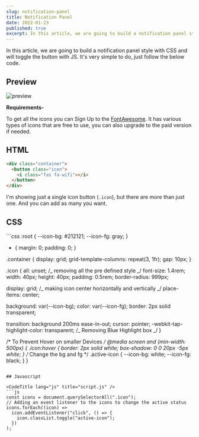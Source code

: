 ```yaml
---
slug: notification-panel
title: Notification Panel
date: 2022-01-23
published: true
excerpt: In this article, we are going to build a notification panel style with CSS and will toggle the button with JS. It's very simple to do.
---
```


In this article, we are going to build a notification panel style with CSS and will toggle the button with JS. It's very simple to do, just follow the below code.

## Preview

![preview](https://imgur.com/S60LlTA.png)

**Requirements-**

To get all the icons you can Sign Up to the [FontAwesome](https://fontawesome.com/). It has various types of icons that are free to use, you can also upgrade to the paid version if needed.

## HTML

<CodeTitle lang="html" title="index.html" />

```html
<div class="container">
  <button class="icon">
    <i class="fas fa-wifi"></i>
  </button>
</div>
```

I'm showing just a single icon button (`.icon`), but there are more than just one. And you can add as many you want.

## CSS

<CodeTitle lang="css" title="styles.css" />
```css 
:root {
  --icon-bg: #212121;
  --icon-fg: gray;
}

* {
  margin: 0;
  padding: 0;
}

.container {
  display: grid;
  grid-template-columns: repeat(3, 1fr);
  gap: 10px;
}

.icon {
  all: unset; /_ removing all the pre defined style _/
  font-size: 1.4rem;
  width: 40px;
  height: 40px;
  padding: 0.5rem;
  border-radius: 999px;

  display: grid; /_ making icon center horizontally and vertically _/
  place-items: center;

  background: var(--icon-bg);
  color: var(--icon-fg);
  border: 2px solid transparent;

  transition: background 200ms ease-in-out;
  cursor: pointer;
  -webkit-tap-highlight-color: transparent; /_ Removing Blue Highlight box _/
}

/* To Prevent Hover on smaller Devices */
@media screen and (min-width: 500px) {
  .icon:hover {
    border: 2px solid white;
    box-shadow: 0 0 20px -5px white;
  }
  /* Change the bg and fg */
  .active-icon {
    --icon-bg: white;
    --icon-fg: black;
  }
}
```

## Javascript

<CodeTitle lang="js" title="script.js" />
```js
const icons = document.querySelectorAll(".icon");
// Adding an event listener to the icons to change the active status
icons.forEach((icon) =>
  icon.addEventListener("click", () => {
    icon.classList.toggle("active-icon");
  })
);
````

<Codepen id="QWqeOjg" />
